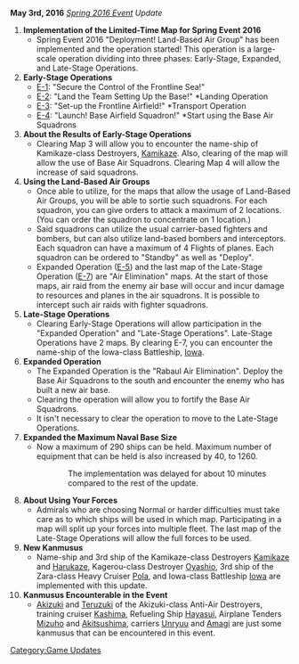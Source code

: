 {{UpdateBar
|PrevDate = April 22
|PrevYear = 2016
|NextDate = May 13
|NextYear = 2016
}}

'''May 3rd, 2016''' ''[[Spring 2016 Event]] Update''

# '''Implementation of the Limited-Time Map for Spring Event 2016'''
#* Spring Event 2016 "Deployment! Land-Based Air Group" has been implemented and the operation started! This operation is a large-scale operation dividing into three phases: Early-Stage, Expanded, and Late-Stage Operations.
# '''Early-Stage Operations''' 
#* [[Spring 2016 Event#E-1|E-1]]: "Secure the Control of the Frontline Sea!"
#* [[Spring 2016 Event#E-2|E-2]]: "Land the Team Setting Up the Base!" *Landing Operation
#* [[Spring 2016 Event#E-3|E-3]]: "Set-up the Frontline Airfield!" *Transport Operation
#* [[Spring 2016 Event#E-4|E-4]]: "Launch! Base Airfield Squadron!" *Start using the Base Air Squadrons
# '''About the Results of Early-Stage Operations'''
#* Clearing Map 3 will allow you to encounter the name-ship of Kamikaze-class Destroyers, [[Kamikaze]]. Also, clearing of the map will allow the use of Base Air Squadrons. Clearing Map 4 will allow the increase of said squadrons.
# '''Using the Land-Based Air Groups'''
#* Once able to utilize, for the maps that allow the usage of Land-Based Air Groups, you will be able to sortie such squadrons. For each squadron, you can give orders to attack a maximum of 2 locations. (You can order the squadron to concentrate on 1 location.)
#* Said squadrons can utilize the usual carrier-based fighters and bombers, but can also utilize land-based bombers and interceptors. Each squadron can have a maximum of 4 Flights of planes. Each squadron can be ordered to "Standby" as well as "Deploy".
#* Expanded Operation ([[Spring 2016 Event#E-5|E-5]]) and the last map of the Late-Stage Operation ([[Spring 2016 Event#E-7|E-7]]) are "Air Elimination" maps. At the start of those maps, air raid from the enemy air base will occur and incur damage to resources and planes in the air squadrons. It is possible to intercept such air raids with fighter squadrons.
# '''Late-Stage Operations'''
#* Clearing Early-Stage Operations will allow participation in the "Expanded Operation" and "Late-Stage Operations". Late-Stage Operations have 2 maps. By clearing E-7, you can encounter the name-ship of the Iowa-class Battleship, [[Iowa]].
# '''Expanded Operation'''
#* The Expanded Operation is the "Rabaul Air Elimination". Deploy the Base Air Squadrons to the south and encounter the enemy who has built a new air base.
#* Clearing the operation will allow you to fortify the Base Air Squadrons.
#* It isn't necessary to clear the operation to move to the Late-Stage Operations.
# '''Expanded the Maximum Naval Base Size'''
#* Now a maximum of 290 ships can be held. Maximum number of equipment that can be held is also increased by 40, to 1260.
#::The implementation was delayed for about 10 minutes compared to the rest of the update.
# '''About Using Your Forces'''
#* Admirals who are choosing Normal or harder difficulties must take care as to which ships will be used in which map. Participating in a map will split up your forces into multiple fleet. The last map of the Late-Stage Operations will allow the full forces to be used.
# '''New Kanmusus'''
#* Name-ship and 3rd ship of the Kamikaze-class Destroyers [[Kamikaze]] and [[Harukaze]], Kagerou-class Destroyer [[Oyashio]], 3rd ship of the Zara-class Heavy Cruiser [[Pola]], and Iowa-class Battleship [[Iowa]] are implemented with this update.
# '''Kanmusus Encounterable in the Event'''
#* [[Akizuki]] and [[Teruzuki]] of the Akizuki-class Anti-Air Destroyers, training cruiser [[Kashima]], Refueling Ship [[Hayasui]], Airplane Tenders [[Mizuho]] and [[Akitsushima]], carriers [[Unryuu]] and [[Amagi]] are just some kanmusus that can be encountered in this event.

[[Category:Game Updates]]